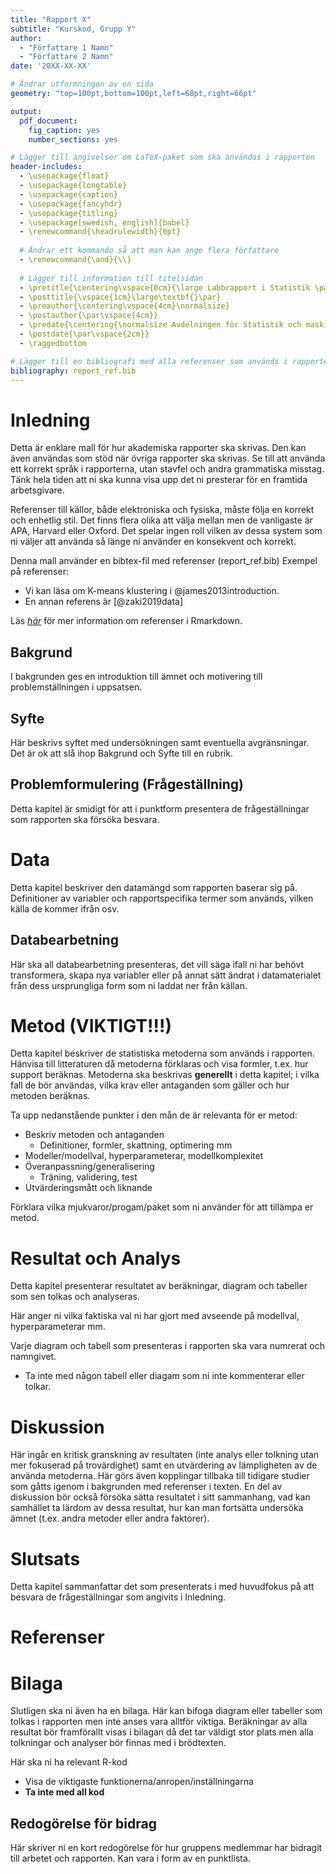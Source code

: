 ```yaml
---
title: "Rapport X"
subtitle: "Kurskod, Grupp Y"
author: 
  - "Författare 1 Namn"
  - "Författare 2 Namn"
date: '20XX-XX-XX'

# Ändrar utformningen av en sida
geometry: "top=100pt,bottom=100pt,left=68pt,right=66pt"

output: 
  pdf_document:
    fig_caption: yes
    number_sections: yes

# Lägger till angivelser om LaTeX-paket som ska användas i rapporten
header-includes:
  - \usepackage{float}
  - \usepackage{longtable}
  - \usepackage{caption}
  - \usepackage{fancyhdr}
  - \usepackage{titling}
  - \usepackage[swedish, english]{babel}
  - \renewcommand{\headrulewidth}{0pt}
  
  # Ändrar ett kommando så att man kan ange flera författare
  - \renewcommand{\and}{\\}
  
  # Lägger till information till titelsidan
  - \pretitle{\centering\vspace{0cm}{\large Labbrapport i Statistik \par}\vspace{4cm}\Huge\textbf}
  - \posttitle{\vspace{1cm}\large\textbf{}\par}
  - \preauthor{\centering\vspace{4cm}\normalsize}
  - \postauthor{\par\vspace{4cm}}
  - \predate{\centering{\normalsize Avdelningen för Statistik och maskininlärning \\ Institutionen för datavetenskap \\ Linköpings universitet \par}}
  - \postdate{\par\vspace{2cm}}
  - \raggedbottom

# Lägger till en bibliografi med alla referenser som används i rapporten
bibliography: report_ref.bib
---
```


<!-- Väljer språk till svenska för automatiska titlar -->
\selectlanguage{swedish}

<!-- Byter språket på figur- och tabellbeskrivningar till angivna namn -->
\captionsetup[table]{name = Tabell}
\setcounter{table}{0}
\captionsetup[figure]{name = Figur}
\setcounter{figure}{0}

<!-- Anger att tabellbeskrivningar hamnar ovanför tabellen -->
\floatstyle{plaintop}
\restylefloat{table}

<!-- Anger sidnumreringens position -->
\fancyhf{}
\fancyfoot[C]{\thepage}
\pagestyle{fancy}

<!-- Tar bort sidnumrering för förteckningar och titelsidan -->
\pagenumbering{gobble}

<!-- Anger sidbrytning -->
\clearpage

<!-- Skapar en innehållsförteckning och anger djupet av rubrikerna som ska visas -->
\setcounter{tocdepth}{3}
\tableofcontents

<!-- Anger sidbrytning -->
\clearpage

<!-- Börjar sidnumreringen på sida 1 efter att alla förteckningar visats -->
\pagenumbering{arabic}
\setcounter{page}{1}

<!-- Börjar med kapitel 1 -->
# Inledning
Detta är enklare mall för hur akademiska rapporter ska skrivas. Den kan även användas som stöd när övriga rapporter ska skrivas.
Se till att använda ett korrekt språk i rapporterna, utan stavfel och andra grammatiska misstag. Tänk hela tiden att ni ska kunna visa upp det ni presterar för en framtida arbetsgivare.

Referenser till källor, både elektroniska och fysiska, måste följa en korrekt och enhetlig stil. Det finns flera olika att välja mellan men de vanligaste är APA, Harvard eller Oxford. Det spelar ingen roll vilken av dessa system som ni väljer att använda så länge ni använder en konsekvent och korrekt. 

Denna mall använder en bibtex-fil med referenser (report_ref.bib) Exempel på referenser:

- Vi kan läsa om K-means klustering i @james2013introduction.  
- En annan referens är [@zaki2019data]

Läs  *[här](https://rmarkdown.rstudio.com/authoring_bibliographies_and_citations.html)* för mer information om referenser i Rmarkdown.

## Bakgrund
I bakgrunden ges en introduktion till ämnet och motivering till problemställningen i uppsatsen.

## Syfte
Här beskrivs syftet med undersökningen samt eventuella avgränsningar.
Det är ok att slå ihop Bakgrund och Syfte till en rubrik.

## Problemformulering (Frågeställning)
Detta kapitel är smidigt för att i punktform presentera de frågeställningar som rapporten ska försöka besvara.

<!-- Anger sidbrytning -->
\clearpage


# Data
Detta kapitel beskriver den datamängd som rapporten baserar sig på. Definitioner av variabler och rapportspecifika termer som används, vilken källa de kommer ifrån osv.

## Databearbetning
Här ska all databearbetning presenteras, det vill säga ifall ni har behövt transformera, skapa nya variabler eller på annat sätt ändrat i datamaterialet från dess ursprungliga form som ni laddat ner från källan.



<!-- Anger sidbrytning -->
\clearpage


# Metod (VIKTIGT!!!)
Detta kapitel beskriver de statistiska metoderna som används i rapporten. Hänvisa till litteraturen då metoderna förklaras och visa formler, t.ex. hur support beräknas.
Metoderna ska beskrivas **generellt** i detta kapitel; i vilka fall de bör användas, vilka krav eller antaganden som gäller och hur metoden beräknas. 

Ta upp nedanstående punkter i den mån de är relevanta för er metod:

- Beskriv metoden och antaganden 
  - Definitioner, formler, skattning,  optimering mm
- Modeller/modellval, hyperparameterar, modellkomplexitet
- Överanpassning/generalisering 
  - Träning, validering, test
- Utvärderingsmått och liknande

Förklara vilka mjukvaror/progam/paket som ni använder för att tillämpa er metod.

<!-- Anger sidbrytning -->
\clearpage

# Resultat och Analys

Detta kapitel presenterar resultatet av beräkningar, diagram och tabeller som sen tolkas och analyseras. 

Här anger ni vilka faktiska val ni har gjort med avseende på modellval, hyperparameterar mm.

Varje diagram och tabell som presenteras i rapporten ska vara numrerat och namngivet.

- Ta inte med någon tabell eller diagam som ni inte kommenterar eller tolkar.


<!-- Anger sidbrytning -->
\clearpage

# Diskussion
Här ingår en kritisk granskning av resultaten (inte analys eller tolkning utan mer fokuserad på trovärdighet) samt en utvärdering av lämpligheten av de använda metoderna. Här görs även kopplingar tillbaka till tidigare studier som gåtts igenom i bakgrunden med referenser i texten.
En del av diskussion bör också försöka sätta resultatet i sitt sammanhang, vad kan samhället ta lärdom av dessa resultat, hur kan man fortsätta undersöka ämnet (t.ex. andra metoder eller andra faktorer).

<!-- Anger sidbrytning -->
\clearpage

# Slutsats
Detta kapitel sammanfattar det som presenterats i  med huvudfokus på att besvara de frågeställningar som angivits i Inledning.



<!-- Anger sidbrytning -->
\clearpage

# Referenser

<div id="refs"></div>

<!-- Anger sidbrytning -->
\clearpage

# Bilaga

Slutligen ska ni även ha en bilaga. Här kan bifoga diagram eller tabeller som tolkas i rapporten men inte anses vara alltför viktiga. 
Beräkningar av alla resultat bör framförallt visas i bilagan då det tar väldigt stor plats men alla tolkningar och analyser bör finnas med i brödtexten. 

Här ska ni ha relevant R-kod
 
 - Visa de viktigaste funktionerna/anropen/inställningarna 
 - **Ta inte med all kod**

## Redogörelse för bidrag
Här skriver ni en kort redogörelse för hur gruppens medlemmar har bidragit till arbetet och rapporten. Kan vara i form av en punktlista.


